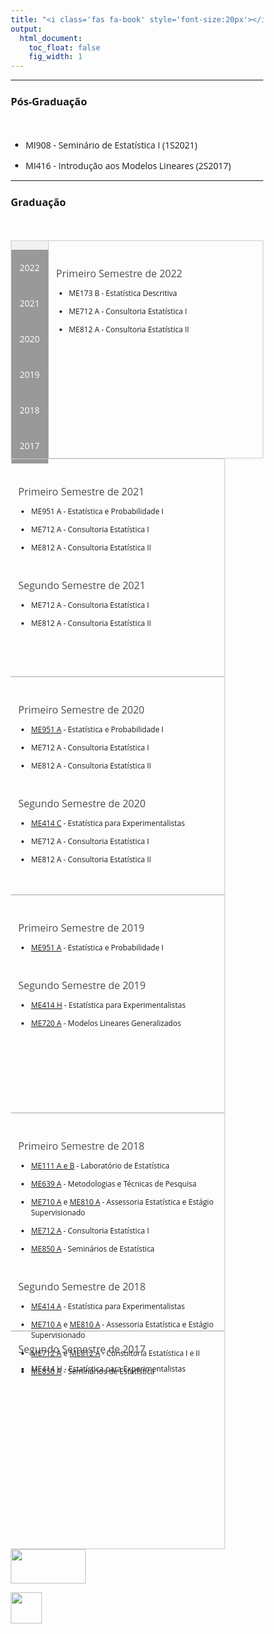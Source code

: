 ```yaml
---
title: "<i class='fas fa-book' style='font-size:20px'></i> Ensino"
output:
  html_document:
    toc_float: false
    fig_width: 1
---
```


<style>
* {box-sizing: border-box}
body {font-family: Open Sans;}

h3a { /* Header 3*/
    font-size: 16px;
    color: #4d4d4d;
}

/* Style the tab */
.tab {
  float: left;
  border: 1px solid #ccc;
  background-color: #f1f1f1;
  width: 15%;
  height: 349px;
}

/* Style the buttons inside the tab */
.tab button {
  display: block;
  background-color: #999999;
  color: white;
  padding: 19px 8px;
  width: 100%;
  border: none;
  outline: none;
  text-align: center;
  cursor: pointer;
  transition: 0.3s;
  font-size: 14px;
  font-family: 'Open Sans';
  font-style: normal;
}

/* Change background color of buttons on hover */
.tab button:hover {
  background-color: #777;
}

/* Create an active/current "tab button" class */
.tab button.active {
  background-color: DarkRed;
}

/* Style the tab content */
.tabcontent {
  float: left;
  padding: 0px 12px;
  border: 1px solid #ccc;
  width: 85%;
  border-left: none;
  height: 349px;
  font-size: 12px;
  font-family: 'Open Sans';
  font-style: normal;
}
</style>

----

### Pós-Graduação
<p class="ptitle"> \ </p>

- MI908 - Seminário de Estatística I (1S2021)
</br>

- MI416 - Introdução aos Modelos Lineares (2S2017)
</br>

----

### Graduação
<p class="ptitle"> \ </p>

<div class="tab">
  <button class="tablinks" onclick="openE(event, '2022')" id="defaultOpen">2022</button>
  <button class="tablinks" onclick="openE(event, '2021')" >2021</button>
  <button class="tablinks" onclick="openE(event, '2020')" >2020</button>
  <button class="tablinks" onclick="openE(event, '2019')" >2019</button>
  <button class="tablinks" onclick="openE(event, '2018')" >2018</button>
  <button class="tablinks" onclick="openE(event, '2017')" >2017</button>
</div>

<div id="2022" class="tabcontent">
</br>

<h3a>Primeiro Semestre de 2022</h3a>
<p>

- ME173 B - Estatística Descritiva
</br>

- ME712 A -  Consultoria Estatística I
</br>

- ME812 A -  Consultoria Estatística II

</p>
</div>

<div id="2021" class="tabcontent">
</br>

<h3a>Primeiro Semestre de 2021</h3a>
<p>

- ME951 A - Estatística e Probabilidade I
</br>

- ME712 A -  Consultoria Estatística I
</br>

- ME812 A -  Consultoria Estatística II

</p>

</br>

<h3a>Segundo Semestre de 2021</h3a>
<p>

- ME712 A -  Consultoria Estatística I
</br>

- ME812 A -  Consultoria Estatística II

</p>

</div>

<div id="2020" class="tabcontent">
</br>

<h3a>Primeiro Semestre de 2020</h3a>
<p>

- [ME951 A](me951_1s2020.html) - Estatística e Probabilidade I
</br>

- ME712 A -  Consultoria Estatística I
</br>

- ME812 A -  Consultoria Estatística II

</p>

</br>

<h3a>Segundo Semestre de 2020</h3a>
<p>

- [ME414 C](http://me414-unicamp.github.io) - Estatística para Experimentalistas 
</br>

- ME712 A -  Consultoria Estatística I
</br>

- ME812 A -  Consultoria Estatística II

</p>

</div>

<div id="2019" class="tabcontent">
</br>

<h3a>Primeiro Semestre de 2019</h3a>
<p>

- [ME951 A](me951_1s2019.html) - Estatística e Probabilidade I

</p>

</br>

<h3a>Segundo Semestre de 2019</h3a>
<p>

- [ME414 H](me414_2s2019.html) - Estatística para Experimentalistas
</br>

- [ME720 A](me720_2s2019.html) -  Modelos Lineares Generalizados

</p>

</div>

<div id="2018" class="tabcontent">

</br>

<h3a>Primeiro Semestre de 2018</h3a>
<p>

- [ME111 A e B](me111_1s2018.html) - Laboratório de Estatística
</br>

- [ME639 A](me639_1s2018.html) -  Metodologias e Técnicas de Pesquisa
</br>

- [ME710 A](Disciplinas/EmentaME710_1s2018.pdf) e [ME810 A](Disciplinas/EmentaME810_1s2018.pdf) - Assessoria Estatística e Estágio Supervisionado
</br>

- [ME712 A](Disciplinas/EmentaME712_1s2018.pdf) -  Consultoria Estatística I
</br>

- [ME850 A](Disciplinas/EmentaME850_1s2018.pdf) - Seminários de Estatística

</p>

</br>

<h3a>Segundo Semestre de 2018</h3a>
<p>

- [ME414 A](me414_2s2018.html) - Estatística para Experimentalistas
</br>

- [ME710 A](Disciplinas/EmentaME710_2S2018.pdf) e [ME810 A](Disciplinas/EmentaME810_2S2018.pdf) - Assessoria Estatística e Estágio Supervisionado
</br>

- [ME712 A ](Disciplinas/EmentaME712e812_2S2018.pdf) e [ME812 A](Disciplinas/EmentaME712e812_2S2018.pdf) -  Consultoria Estatística I e II
</br>

- [ME850 A](Disciplinas/EmentaME850_2S2018.pdf) - Seminários de Estatística

</p>

</div>

<div id="2017" class="tabcontent">
</br>
<h3a>Segundo Semestre de 2017</h3a>
<p>

- ME414 H - Estatística para Experimentalistas

</p>
</div>

<script>
function openE(evt, cityName) {
  var i, tabcontent, tablinks;
  tabcontent = document.getElementsByClassName("tabcontent");
  for (i = 0; i < tabcontent.length; i++) {
    tabcontent[i].style.display = "none";
  }
  tablinks = document.getElementsByClassName("tablinks");
  for (i = 0; i < tablinks.length; i++) {
    tablinks[i].className = tablinks[i].className.replace(" active", "");
  }
  document.getElementById(cityName).style.display = "block";
  evt.currentTarget.className += " active";
}

// Get the element with id="defaultOpen" and click on it
document.getElementById("defaultOpen").click();
</script>

\ 

</br>

<!-- ----------------------------------------- -->
<p class="outset"></p>
<div id="footer">
<p>
<div class="column-f1">
<img src="imagens/logo-unicamp1.png" width="120" height="55">
</div>
<div class="column-f2">
<img src="imagens/logoimecc.png" width="50" height="50">
</div>
</p>
</div>
